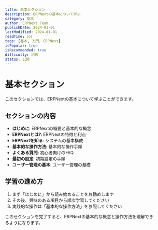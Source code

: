 ```yaml
---
title: 基本セクション
description: ERPNextの基本について学ぶ
category: 基本
author: ERPNext Team
publishDate: 2024-01-01
lastModified: 2024-01-01
readTime: 5分
tags: [基本, 入門, ERPNext]
isPopular: true
isRecommended: true
difficulty: 初級
status: 公開
---
```


# 基本セクション

このセクションでは、ERPNextの基本について学ぶことができます。

## セクションの内容

- **はじめに**: ERPNextの概要と基本的な概念
- **ERPNextとは?**: ERPNextの特徴と利点
- **ERPNextを知る**: システムの基本構成
- **基本的な操作方法**: 基本的な操作手順
- **よくある質問**: 初心者向けのFAQ
- **最初の設定**: 初期設定の手順
- **ユーザー管理の基本**: ユーザー管理の基礎

## 学習の進め方

1. まず「はじめに」から読み始めることをお勧めします
2. その後、興味のある項目から順次学習してください
3. 実践的な操作は「基本的な操作方法」を参照してください

このセクションを完了すると、ERPNextの基本的な概念と操作方法を理解できるようになります。
